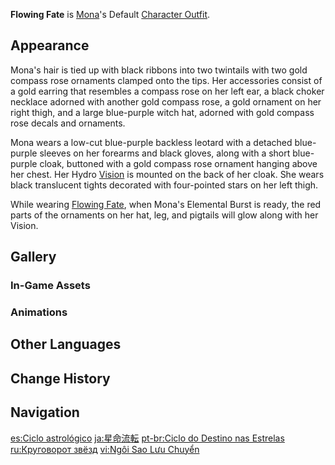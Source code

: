 {{Outfit Infobox
|id           = 204100
|image        = <gallery>
Character Mona Full Wish.png|Wish
Character Mona Game.png|In-Game
</gallery>
|character    = Mona
|type         = Default
|description  = Mona's outfit. A light astrologist's outfit that does away with superfluous fabric to provide top quality at an affordable price.
|obtain       = Unlocked upon obtaining character
}}
'''Flowing Fate''' is [[Mona]]'s Default [[Character Outfit]].

==Appearance==
<!-- Keep appearance section short and concise. Limit to 1-2 paragraphs (preferably 1 paragraph) with 3-4 sentences each. -->
Mona's hair is tied up with black ribbons into two twintails with two gold compass rose ornaments clamped onto the tips. Her accessories consist of a gold earring that resembles a compass rose on her left ear, a black choker necklace adorned with another gold compass rose, a gold ornament on her right thigh, and a large blue-purple witch hat, adorned with gold compass rose decals and ornaments.

Mona wears a low-cut blue-purple backless leotard with a detached blue-purple sleeves on her forearms and black gloves, along with a short blue-purple cloak, buttoned with a gold compass rose ornament hanging above her chest. Her Hydro [[Vision]] is mounted on the back of her cloak. She wears black translucent tights decorated with four-pointed stars on her left thigh.

<section begin="Glowing Ornaments" />While wearing [[Flowing Fate]], when Mona's Elemental Burst is ready, the red parts of the ornaments on her hat, leg, and pigtails will glow along with her Vision.<section end="Glowing Ornaments" />

==Gallery==
===In-Game Assets===
{{Assets/Outfit|Flowing Fate|nomain=1}}

===Animations===
{{Preview/CharacterAnimations|Mona|nocaption=1}}

==Other Languages==
{{Other Languages
|en      = Flowing Fate
|zhs     = 星命流转
|zhs_rm  = Xīng mìng liúzhuàn
|zht     = 星命流轉
|zht_rm  = Xīng mìng liúzhuàn
|zh_tl   = 
|ja      = 星命流転
|ja_rm   = Seimei Ruten{{Assumed}}
|ja_tl   = Astral Fate Vicissitudes
|ko      = 흐르는 별점
|ko_rm   = Heureuneun Byeoljeom
|ko_tl   = Flowing Horoscope
|es      = Ciclo astrológico
|es_tl   = Astrological Cycle
|fr      = Fluide destinée
|fr_tl   = Flowing Fate
|ru      = Круговорот звёзд
|ru_tl   = Cycle of Stars
|th      = ดวงดาวแห่งชีวิตที่แปรผัน
|th_rm   = Duangdao haeng chiwit thi praephan
|th_tl   = Stars of Fluctuating Life
|vi      = Ngôi Sao Lưu Chuyển
|vi_tl   = Circulating Star
|de      = Fließendes Schicksal
|de_tl   = Flowing Fate
|id      = Flowing Fate
|pt      = Ciclo do Destino nas Estrelas
|pt_tl   = Cycle of Destiny at the Stars
|tr      = Kaderin Akışı
|tr_tl   = 
|it      = Destino mutevole
|it_tl   = Mutable Destiny
}}

==Change History==
{{Change History|1.0}}

==Navigation==
{{Dressing Room Navbox|type=outfit}}

[[es:Ciclo astrológico]]
[[ja:星命流転]]
[[pt-br:Ciclo do Destino nas Estrelas]]
[[ru:Круговорот звёзд]]
[[vi:Ngôi Sao Lưu Chuyển]]